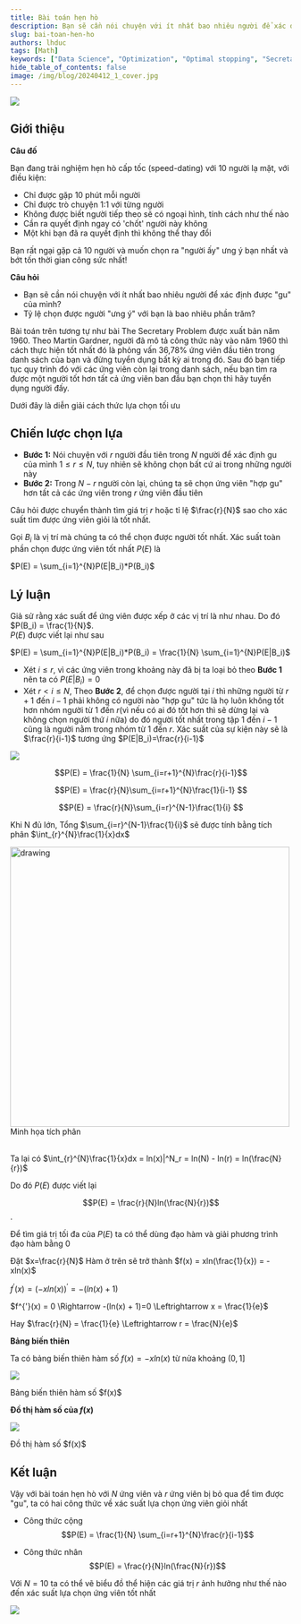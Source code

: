 ```yaml
---
title: Bài toán hẹn hò
description: Bạn sẽ cần nói chuyện với ít nhất bao nhiêu người để xác định được "gu" của mình?
slug: bai-toan-hen-ho
authors: lhduc
tags: [Math]
keywords: ["Data Science", "Optimization", "Optimal stopping", "Secretary Problem"]
hide_table_of_contents: false
image: /img/blog/20240412_1_cover.jpg
---
```


![](cover.jpg)

## Giới thiệu

**Câu đố**

Bạn đang trải nghiệm hẹn hò cấp tốc (speed-dating) với 10 người lạ mặt, với điều kiện:

- Chỉ được gặp 10 phút mỗi người
- Chỉ được trò chuyện 1:1 với từng người
- Không được biết người tiếp theo sẽ có ngoại hình, tính cách như thế nào
- Cần ra quyết định ngay có 'chốt' người này không
- Một khi bạn đã ra quyết định thì không thể thay đổi

Bạn rất ngại gặp cả 10 người và muốn chọn ra "người ấy" ưng ý bạn nhất và bớt tốn thời gian công sức nhất!

**Câu hỏi**

- Bạn sẽ cần nói chuyện với ít nhất bao nhiêu người để xác định được "gu" của mình?
- Tỷ lệ chọn được người "ưng ý" với bạn là bao nhiêu phần trăm?


Bài toán trên tương tự như bài The Secretary Problem được xuất bản năm 1960.
Theo Martin Gardner, người đã mô tả công thức này vào năm 1960 thì cách thực hiện tốt nhất đó là phỏng vấn 
36,78% ứng viên đầu tiên trong danh sách của bạn và đừng tuyển dụng bất kỳ ai trong đó. 
Sau đó bạn tiếp tục quy trình đó với các ứng viên còn lại trong danh sách, nếu bạn tìm ra được một người tốt hơn tất cả 
ứng viên ban đầu bạn chọn thì hãy tuyển dụng người đấy.

Dưới đây là diễn giải cách thức lựa chọn tối ưu

## Chiến lược chọn lựa

- **Bước 1:** Nói chuyện với $r$ người đầu tiên trong $N$ người để xác định gu của mình $1 \le r \le N$, tuy nhiên sẽ không chọn bất cứ ai trong những người này
- **Bước 2:** Trong $N-r$ người còn lại, chúng ta sẽ chọn ứng viên "hợp gu" hơn tất cả các ứng viên trong $r$ ứng viên đầu tiên

Câu hỏi được chuyển thành tìm giá trị $r$ hoặc tỉ lệ $\frac{r}{N}$ sao cho xác suất tìm được ứng viên giỏi là tốt nhất.

Gọi $B_i$ là vị trí mà chúng ta có thể chọn được người tốt nhất. Xác suất toàn phần chọn được ứng viên tốt nhất $P(E)$ là

$P(E) = \sum_{i=1}^{N}P(E|B_i)*P(B_i)$ 


## Lý luận 

Giả sử rằng xác suất để ứng viên được xếp ở các vị trí là như nhau. Do đó $P(B_i) = \frac{1}{N}$. \
$P(E)$ được viết lại như sau 

$P(E) = \sum_{i=1}^{N}P(E|B_i)*P(B_i) = \frac{1}{N} \sum_{i=1}^{N}P(E|B_i)$ 

- Xét $i \le r$, vì các ứng viên trong khoảng này đã bị ta loại bỏ theo **Bước 1** nên ta có $P(E|B_i) = 0$
- Xét $r < i \le N$, Theo **Bước 2**, để chọn được người tại $i$ thì những người từ $r+1$ đến $i-1$ phải không có người nào "hợp gu" tức là họ luôn 
không tốt hơn nhóm người từ 1 đến $r$(vì nếu có ai đó tốt hơn thì sẽ dừng lại và không chọn người thứ $i$ nữa) do đó người tốt nhất trong tập 1 đến $i-1$ cũng là 
người nằm trong nhóm từ 1 đến $r$. Xác suất của sự kiện này sẽ là $\frac{r}{i-1}$
tương ứng $P(E|B_i)=\frac{r}{i-1}$

![](tim_gu.png)

$$P(E) =  \frac{1}{N} \sum_{i=r+1}^{N}\frac{r}{i-1}$$

$$P(E) = \frac{r}{N}\sum_{i=r+1}^{N}\frac{1}{i-1} $$

$$P(E) = \frac{r}{N}\sum_{i=r}^{N-1}\frac{1}{i} $$

Khi N đủ lớn, Tổng $\sum_{i=r}^{N-1}\frac{1}{i}$ sẽ được tính bằng tích phân   $\int_{r}^{N}\frac{1}{x}dx$

<img src="https://upload.wikimedia.org/wikipedia/commons/thumb/6/67/Integral_Test.svg/1280px-Integral_Test.svg.png" alt="drawing" width="500"/>
<figcaption>Minh họa tích phân</figcaption>

\
Ta lại có 
$\int_{r}^{N}\frac{1}{x}dx = ln(x)|^N_r = ln(N) - ln(r) = ln(\frac{N}{r})$

Do đó $P(E)$ được viết lại

$$P(E) = \frac{r}{N}ln(\frac{N}{r})$$.

Để tìm giá trị tối đa của $P(E)$ ta có thể dùng đạo hàm và giải phương trình đạo hàm bằng 0

Đặt $x=\frac{r}{N}$ Hàm ở trên sẽ trở thành $f(x) = xln(\frac{1}{x}) = -xln(x)$

$f^{'}(x) = (-xln(x))^{'} = -(ln(x) + 1)$

$f^{'}(x) = 0 \Rightarrow -(ln(x) + 1)=0 \Leftrightarrow x = \frac{1}{e}$

Hay $\frac{r}{N} = \frac{1}{e} \Leftrightarrow r = \frac{N}{e}$

**Bảng biến thiên**

Ta có bảng biến thiên hàm số $f(x) = -xln(x)$  từ nửa khoảng $(0,1]$

![](bang_bien_thien.png)
<figcaption>Bảng biến thiên hàm số $f(x)$</figcaption>

**Đồ thị hàm số của $f(x)$**

![](do_thi_ham_so.png)
<figcaption>Đồ thị hàm số $f(x)$</figcaption>


## Kết luận

Vậy với bài toán hẹn hò với $N$ ứng viên và $r$ ứng viên bị bỏ qua để tìm được "gu", ta có hai công thức về xác suất lựa chọn
ứng viên giỏi nhất

- Công thức cộng
$$P(E) =  \frac{1}{N} \sum_{i=r+1}^{N}\frac{r}{i-1}$$

- Công thức nhân
$$P(E) = \frac{r}{N}ln(\frac{N}{r})$$

Với $N=10$ ta có thể vẽ biểu đồ thể hiện các giá trị $r$ ảnh hưởng như thế nào đến xác suất lựa chọn ứng viên tốt nhất

![](output.png)
